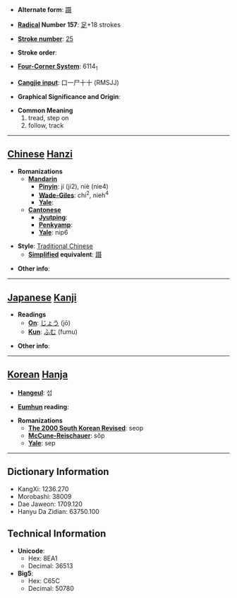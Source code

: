 * '''Alternate form''': [[蹑]]

* '''[[Wiktionary:Chinese radical index| Radical]] Number 157''': [[Wiktionary:Chinese radical index 足|足]]+18 strokes

* '''[[Wiktionary:Chinese total strokes index|Stroke number]]''': [[Wiktionary:Chinese total strokes index 25|25]]

* '''Stroke order''': 

* '''[[Wiktionary:Chinese four corner index|Four-Corner System]]''': 6114<sub>1</sub>

* '''[[Wiktionary:Chinese Cangjie index|Cangjie input]]''': 口一尸十十 (RMSJJ)

* '''Graphical Significance and Origin''': 

* '''Common Meaning'''
*#tread, step on
*# follow, track


----

== [[Chinese]] [[Hanzi]] ==

* '''Romanizations'''
** '''[[Mandarin]]'''
*** '''[[Pinyin]]''': jí (ji2), niè (nie4)
*** '''[[Wade-Giles]]''': chi<sup>2</sup>, nieh<sup>4</sup>
*** '''[[Yale]]''': 
** '''[[Cantonese]]'''
*** '''[[Jyutping]]''':
*** '''[[Penkyamp]]''': 
*** '''[[Yale]]''': nip6

* '''Style''': [[Traditional Chinese]] 
** '''[[Simplified Chinese|Simplified]] equivalent''': [[蹑]]

* '''Other info''': 

----

== [[Japanese]] [[Kanji]] ==

* '''Readings'''
** '''[[On]]''': [[じょう]] (jō)
** '''[[Kun]]''': [[ふむ]] (fumu)

* '''Other info''':  

----

== [[Korean]] [[Hanja]] ==

* '''[[Hangeul]]''': 섭

* '''[[Eumhun]] reading''': 

* '''Romanizations'''
** '''[[The 2000 South Korean Revised Romanization|The 2000 South Korean Revised]]''': seop
** '''[[McCune-Reischauer]]''': sŏp
** '''[[Yale]]''': sep

----

== Dictionary Information ==

* KangXi: 1236.270
* Morobashi: 38009
* Dae Jaweon: 1709.120
* Hanyu Da Zidian: 63750.100

== Technical Information ==

* '''Unicode''':
** Hex: 8EA1
** Decimal: 36513
* '''Big5''':
** Hex: C65C
** Decimal: 50780